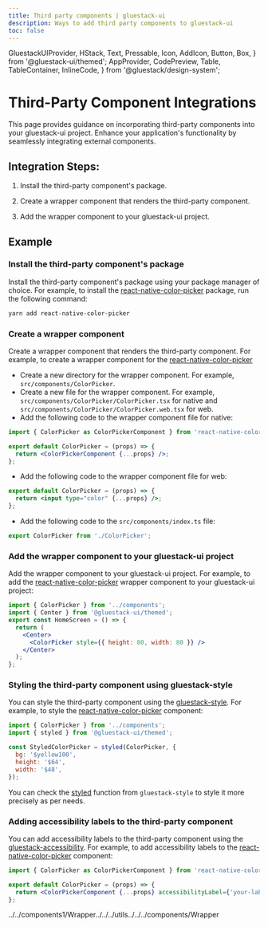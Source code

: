 ```yaml
---
title: Third party components | gluestack-ui
description: Ways to add third party components to gluestack-ui
toc: false
---
```


  GluestackUIProvider,
  HStack,
  Text,
  Pressable,
  Icon,
  AddIcon,
  Button,
  Box,
} from '@gluestack-ui/themed';
  AppProvider,
  CodePreview,
  Table,
  TableContainer,
  InlineCode,
} from '@gluestack/design-system';

<script async src="https://snack.expo.dev/embed.js"></script>

<Meta title="ui/Guides/Resources/Third Party Library Integrations" />

# Third-Party Component Integrations

This page provides guidance on incorporating third-party components into your gluestack-ui project. Enhance your application's functionality by seamlessly integrating external components.

## Integration Steps:

1. Install the third-party component's package.

2. Create a wrapper component that renders the third-party component.

3. Add the wrapper component to your gluestack-ui project.

## Example

### Install the third-party component's package

Install the third-party component's package using your package manager of choice. For example, to install the [react-native-color-picker](https://github.com/instea/react-native-color-picker) package, run the following command:

```bash
yarn add react-native-color-picker
```

### Create a wrapper component

Create a wrapper component that renders the third-party component. For example, to create a wrapper component for the [react-native-color-picker](ColorPicker)

- Create a new directory for the wrapper component. For example, `src/components/ColorPicker`.
- Create a new file for the wrapper component. For example, `src/components/ColorPicker/ColorPicker.tsx` for native and `src/components/ColorPicker/ColorPicker.web.tsx` for web.
- Add the following code to the wrapper component file for native:

```jsx
import { ColorPicker as ColorPickerComponent } from 'react-native-color-picker';

export default ColorPicker = (props) => {
  return <ColorPickerComponent {...props} />;
};
```

- Add the following code to the wrapper component file for web:

```jsx
export default ColorPicker = (props) => {
  return <input type="color" {...props} />;
};
```

- Add the following code to the `src/components/index.ts` file:

```jsx
export ColorPicker from './ColorPicker';
```

### Add the wrapper component to your gluestack-ui project

Add the wrapper component to your gluestack-ui project. For example, to add the [react-native-color-picker](ColorPicker) wrapper component to your gluestack-ui project:

```jsx
import { ColorPicker } from '../components';
import { Center } from '@gluestack-ui/themed';
export const HomeScreen = () => {
  return (
    <Center>
      <ColorPicker style={{ height: 80, width: 80 }} />
    </Center>
  );
};
```

### Styling the third-party component using gluestack-style

You can style the third-party component using the [gluestack-style](/style/docs). For example, to style the [react-native-color-picker](ColorPicker) component:

```jsx
import { ColorPicker } from '../components';
import { styled } from '@gluestack-ui/themed';

const StyledColorPicker = styled(ColorPicker, {
  bg: '$yellow100',
  height: '$64',
  width: '$48',
});
```

You can check the [styled](style/docs/getting-started/styled) function from `gluestack-style` to style it more precisely as per needs.

### Adding accessibility labels to the third-party component

You can add accessibility labels to the third-party component using the [gluestack-accessibility](/accessibility/docs). For example, to add accessibility labels to the [react-native-color-picker](ColorPicker) component:

```jsx
import { ColorPicker as ColorPickerComponent } from 'react-native-color-picker';

export default ColorPicker = (props) => {
  return <ColorPickerComponent {...props} accessibilityLabel={'your-label'} />;
};
```
../../components1/Wrapper../../../utils../../../components/Wrapper